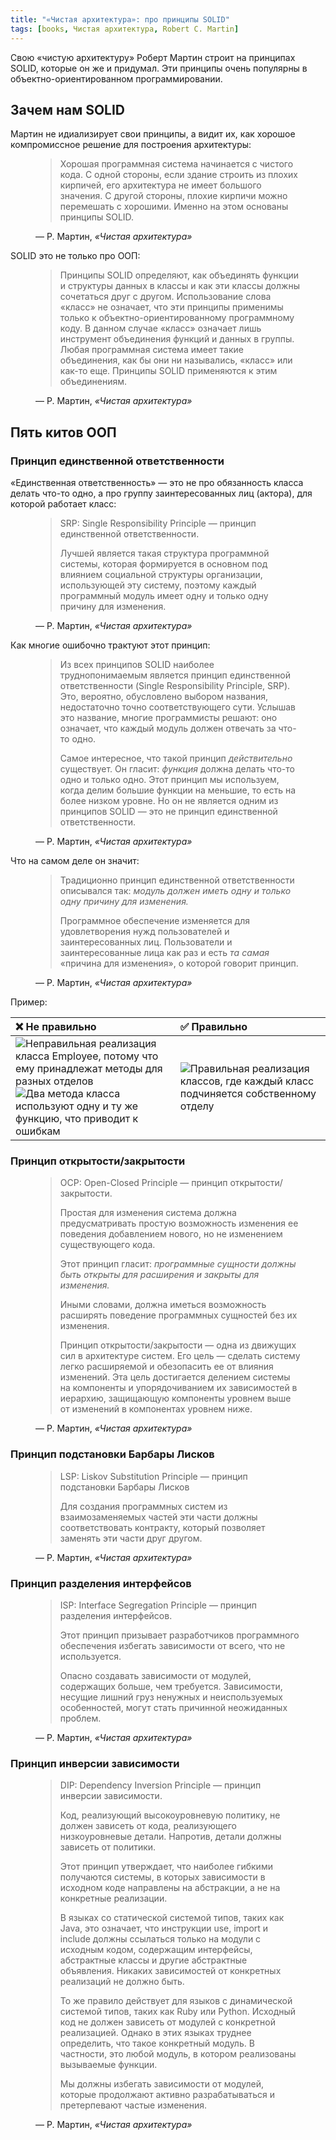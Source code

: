 ```yaml
---
title: "«Чистая архитектура»: про принципы SOLID"
tags: [books, Чистая архитектура, Robert C. Martin]
---
```


Свою «чистую архитектуру» Роберт Мартин строит на принципах SOLID, которые он же и придумал. Эти принципы очень популярны в объектно-ориентированном программировании.

## Зачем нам SOLID

Мартин не идиализирует свои принципы, а видит их, как хорошое компромиссное решение для построения архитектуры:

<figure>
    <blockquote>
        <p>Хорошая программная система начинается с чистого кода. С одной стороны, если здание строить из плохих кирпичей, его архитектура не имеет большого значения. С другой стороны, плохие кирпичи можно перемешать с хорошими. Именно на этом основаны принципы SOLID.</p>
    </blockquote>
    <figcaption>— Р. Мартин, <cite>«Чистая архитектура»</cite></figcaption>
</figure>

SOLID это не только про ООП:

<figure>
    <blockquote>
        <p>Принципы SOLID определяют, как объединять функции и структуры данных в классы и как эти классы должны сочетаться друг с другом. Использование слова «класс» не означает, что эти принципы применимы только к объектно-ориентированному программному коду. В данном случае «класс» означает лишь инструмент объединения функций и данных в группы. Любая программная система имеет такие объединения, как бы они ни назывались, «класс» или как-то еще. Принципы SOLID применяются к этим объединениям.</p>
    </blockquote>
    <figcaption>— Р. Мартин, <cite>«Чистая архитектура»</cite></figcaption>
</figure>

## Пять китов ООП

### Принцип единственной ответственности

«Единственная ответственность» — это не про обязанность класса делать что-то одно, а про группу заинтересованных лиц (актора), для которой работает класс:

<figure>
    <blockquote>
        <p>SRP: Single Responsibility Principle — принцип единственной ответственности.</p>
        <p>Лучшей является такая структура программной системы, которая формируется в основном под влиянием социальной структуры организации, использующей эту систему, поэтому каждый программный модуль имеет одну и только одну причину для изменения.</p>
    </blockquote>
    <figcaption>— Р. Мартин, <cite>«Чистая архитектура»</cite></figcaption>
</figure>

Как многие ошибочно трактуют этот принцип:

<figure>
    <blockquote>
        <p>Из всех принципов SOLID наиболее труднопонимаемым является принцип единственной ответственности (Single Responsibility Principle, SRP). Это, вероятно, обусловлено выбором названия, недостаточно точно соответствующего сути. Услышав это название, многие программисты решают: оно означает, что каждый модуль должен отвечать за что-то одно.</p>
        <p>Самое интересное, что такой принцип <em>действительно</em> существует. Он гласит: <em>функция</em> должна делать что-то одно и только одно. Этот принцип мы используем, когда делим большие функции на меньшие, то есть на более низком уровне. Но он не является одним из принципов SOLID — это не принцип единственной ответственности.</p>
    </blockquote>
    <figcaption>— Р. Мартин, <cite>«Чистая архитектура»</cite></figcaption>
</figure>

Что на самом деле он значит:

<figure>
    <blockquote>
        <p>Традиционно принцип единственной ответственности описывался так: <em>модуль должен иметь одну и только одну причину для изменения.</em></p>
        <p>Программное обеспечение изменяется для удовлетворения нужд пользователей и заинтересованных лиц. Пользователи и заинтересованные лица как раз и есть <em>та самая</em> «причина для изменения», о которой говорит принцип.</p>
    </blockquote>
    <figcaption>— Р. Мартин, <cite>«Чистая архитектура»</cite></figcaption>
</figure>

Пример:

| ❌ Не правильно | ✅ Правильно |
|:------|:------|
| ![Неправильная реализация класса Employee, потому что ему принадлежат методы для разных отделов](1.jpg)<br/>![Два метода класса используют одну и ту же функцию, что приводит к ошибкам](2.jpg) | ![Правильная реализация классов, где каждый класс подчиняется собственному отделу](3.jpg) |

### Принцип открытости/закрытости

<figure>
    <blockquote>
        <p>OCP: Open-Closed Principle — принцип открытости/закрытости.</p>
        <p>Простая для изменения система должна предусматривать простую возможность изменения ее поведения добавлением нового, но не изменением существующего кода.</p>
        <p>Этот принцип гласит: <em>программные сущности должны быть открыты для расширения и закрыты для изменения.</em></p>
        <p>Иными словами, должна иметься возможность расширять поведение программных сущностей без их изменения.</p>
        <p>Принцип открытости/закрытости — одна из движущих сил в архитектуре систем. Его цель — сделать систему легко расширяемой и обезопасить ее от влияния изменений. Эта цель достигается делением системы на компоненты и упорядочиванием их зависимостей в иерархию, защищающую компоненты уровнем выше от изменений в компонентах уровнем ниже.</p>
    </blockquote>
    <figcaption>— Р. Мартин, <cite>«Чистая архитектура»</cite></figcaption>
</figure>

### Принцип подстановки Барбары Лисков

<figure>
    <blockquote>
        <p>LSP: Liskov Substitution Principle — принцип подстановки Барбары Лисков</p>
        <p>Для создания программных систем из взаимозаменяемых частей эти части должны соответствовать контракту, который позволяет заменять эти части друг другом.</p>
    </blockquote>
    <figcaption>— Р. Мартин, <cite>«Чистая архитектура»</cite></figcaption>
</figure>

### Принцип разделения интерфейсов

<figure>
    <blockquote>
        <p>ISP: Interface Segregation Principle — принцип разделения интерфейсов.</p>
        <p>Этот принцип призывает разработчиков программного обеспечения избегать зависимости от всего, что не используется.</p>
        <p>Опасно создавать зависимости от модулей, содержащих больше, чем требуется. Зависимости, несущие лишний груз ненужных и неиспользуемых особенностей, могут стать причинной неожиданных проблем.</p>
    </blockquote>
    <figcaption>— Р. Мартин, <cite>«Чистая архитектура»</cite></figcaption>
</figure>

### Принцип инверсии зависимости

<figure>
    <blockquote>
        <p>DIP: Dependency Inversion Principle — принцип инверсии зависимости.</p>
        <p>Код, реализующий высокоуровневую политику, не должен зависеть от кода, реализующего низкоуровневые детали. Напротив, детали должны зависеть от политики.</p>
        <p>Этот принцип утверждает, что наиболее гибкими получаются системы, в которых зависимости в исходном коде направлены на абстракции, а не на конкретные реализации.</p>
        <p>В языках со статической системой типов, таких как Java, это означает, что инструкции use, import и include должны ссылаться только на модули с исходным кодом, содержащим интерфейсы, абстрактные классы и другие абстрактные объявления. Никаких зависимостей от конкретных реализаций не должно быть.</p>
        <p>То же правило действует для языков с динамической системой типов, таких как Ruby или Python. Исходный код не должен зависеть от модулей с конкретной реализацией. Однако в этих языках труднее определить, что такое конкретный модуль. В частности, это любой модуль, в котором реализованы вызываемые функции.</p>
        <p>Мы должны избегать зависимости от модулей, которые продолжают активно разрабатываться и претерпевают частые изменения.</p>
    </blockquote>
    <figcaption>— Р. Мартин, <cite>«Чистая архитектура»</cite></figcaption>
</figure>

